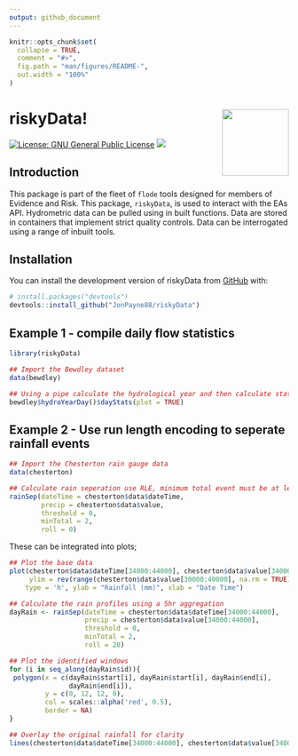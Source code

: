 ```yaml
---
output: github_document
---
```


<!-- README.md is generated from README.Rmd. Please edit that file -->

```r
knitr::opts_chunk$set(
  collapse = TRUE,
  comment = "#>",
  fig.path = "man/figures/README-",
  out.width = "100%"
)
```

# riskyData! <img src="logo.png" align="right" alt="" width="120"/>

<!-- badges: start -->

[![License: GNU General Public License](https://img.shields.io/badge/license-GNU%20General%20Public%20License-blue.svg)](https://cran.r-project.org/web/licenses/GNU%20General%20Public%20License) [![](https://img.shields.io/github/languages/code-size/JonPayneEA/HydroEnR.svg)](https://github.com/JonPayneEA/HydroEnR)

<!-- badges: end -->

## Introduction

This package is part of the fleet of `flode` tools designed for members of Evidence and Risk. This package, `riskyData`, is used to interact with the EAs API. Hydrometric data can be pulled using in built functions. Data are stored in containers that implement strict quality controls. Data can be interrogated using a range of inbuilt tools.

## Installation

You can install the development version of riskyData from [GitHub](https://github.com/) with:

``` r
# install.packages("devtools")
devtools::install_github("JonPayne88/riskyData")
```

## Example 1 - compile daily flow statistics

```r
library(riskyData)

## Import the Bewdley dataset
data(bewdley)

## Using a pipe calculate the hydrological year and then calculate statistics
bewdley$hydroYearDay()$dayStats(plot = TRUE)
```


## Example 2 - Use run length encoding to seperate rainfall events

```r
## Import the Chesterton rain gauge data
data(chesterton)

## Calculate rain seperation use RLE, minimum total event must be at least 2mm
rainSep(dateTime = chesterton$data$dateTime,
        precip = chesterton$data$value,
        threshold = 0,
        minTotal = 2,
        roll = 0)
```

These can be integrated into plots;

```r
## Plot the base data
plot(chesterton$data$dateTime[34000:44000], chesterton$data$value[34000:44000],
     ylim = rev(range(chesterton$data$value[30000:40000], na.rm = TRUE)),
    type = 'h', ylab = "Rainfall (mm)", xlab = "Date Time")

## Calculate the rain profiles using a 5hr aggregation
dayRain <- rainSep(dateTime = chesterton$data$dateTime[34000:44000],
                   precip = chesterton$data$value[34000:44000],
                   threshold = 0,
                   minTotal = 2,
                   roll = 20)

## Plot the identified windows
for (i in seq_along(dayRain$id)){
 polygon(x = c(dayRain$start[i], dayRain$start[i], dayRain$end[i],
               dayRain$end[i]),
         y = c(0, 12, 12, 0),
         col = scales::alpha('red', 0.5),
         border = NA)
}

## Overlay the original rainfall for clarity
lines(chesterton$data$dateTime[34000:44000], chesterton$data$value[34000:44000])
```

